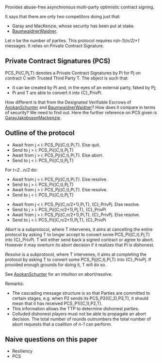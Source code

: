 
Provides abuse-free asynchronous multi-party optimistic contract signing.

It says that there are only two competitors doing just that:
* Garay and MacKenzie, whose security has been put at stake.
* [[BaumwaidnerWaidner]].

Let ''n'' be the number of parties. This protocol requires ''n(n-1)(n/2)+1'' messages. It relies on Private Contract Signature.

== Private Contract Signatures (PCS) ==

PCS_Pi(C,Pj,T) denotes a Private Contract Signatures by Pi for Pj on contract C with Trusted Third Party T. The object is such that:
* It can be created by Pi and, in the eyes of an external party, faked by Pj;
* Pi and T are able to convert it into {C}_PrivPi.

How different is that from the Designated Verifiable Escrows of [[AsokanSchunter]] and [[BaumwaidnerWaidner]]? How does it compare in terms of security? We need to find out. Here the further reference on PCS given is [[GarayJakobssonMackenzie]].

== Outline of the protocol ==

* Await from j < i: PCS_Pj((C,t),Pi,T). Else quit.
* Send to j > i: PCS_Pi((C,t),Pj,T) 
* Await from j > i: PCS_Pj((C,t),Pi,T). Else abort. 
* Send to j < i: PCS_Pi((C,t),Pj,T) 

For ''t=2...n/2'' do:
* Await from j < i: PCS_Pj((C,t),Pi,T). Else resolve.
* Send to j > i: PCS_Pi((C,t),Pj,T) 
* Await from j > i: PCS_Pj((C,t),Pi,T). Else resolve. 
* Send to j < i: PCS_Pi((C,t),Pj,T) 


* Await from j < i: PCS_Pj((C,n/2+1),Pi,T), {C}_PrivPj. Else resolve.
* Send to j > i: PCS_Pi((C,n/2+1),Pj,T), {C}_PrivPi 
* Await from j > i: PCS_Pj((C,n/2+1),Pi,T), {C}_PrivPj. Else resolve. 
* Send to j < i: PCS_Pi((C,n/2+1),Pj,T), {C}_PrivPi

''Abort'' is a subprotocol, where T intervenes, it aims at cancelling the entire protocol by asking T to longer accept to convert some PCS_Pi((C,t),Pj,T) into {C}_PrivPi. T will either send back a signed contract or agree to abort. However it may overturn its abort decision if it realizes that Pi is dishonest.

''Resolve'' is a subprotocol, where T intervenes, it aims at completing the protocol by asking T to convert some PCS_Pj((C,t),Pi,T) into {C}_PrivPj. If provided enough grounds for doing it, T will do so.

See [[AsokanSchunter]] for an intuition on abort/resolve.

Remarks:
* The cascading message structure is so that Parties are committed to certain stages, e.g. when P2 sends its PCS_P2((C,2),P3,T), it should mean that it has received PCS_P1((C,1),P2,T).
* This information allows the TTP to determine dishonest parties.
* Colluded dishonest players must not be able to propagate an abort decision.  The total number of rounds outnumbers the total number of abort requests that a coalition of ''n-1'' can perform. 


== Naive questions on this paper ==

* Resiliency
* PCS